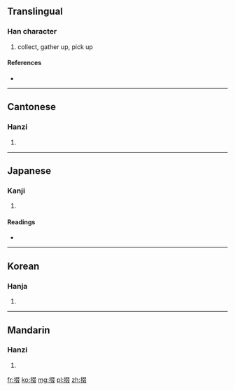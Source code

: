 ==Translingual==

===Han character===
{{Han char|rn=64|rad=手|as=08|sn=11|four=5704<sub>7</sub>|canj=手水水水 (QEEE)}}

# collect, gather up, pick up

====References====
* {{Han ref|kx=0436.180|dkj=12241|dj=0786.040|hdz=31909.080|uh=6387|ud=25479|bh=D573|bd=54643}}

----

==Cantonese==

===Hanzi===
{{yue-hanzi|jyut=|y=jyut3}}

# {{defn|Cantonese|sort=手08}}

----

==Japanese==

===Kanji===
{{ja-kanji|grade=|rs=手08}}

# {{defn|Japanese|sort=手08}}

====Readings====
* {{ja-readings|on=[[たつ]] (tatsu), [[たち]] (tachi), [[てつ]] (tetsu), [[てち]] (techi), [[せつ]] (setsu), [[せち]] (sechi)|kun=[[ひろう]] (hirou)}}

----

==Korean==

===Hanja===
{{ko-hanja|hangeul=철|eumhun=|rv=cheol|mr=ch'ŏl|y=chel}}

# {{defn|Korean|sort=手08}}

----

==Mandarin==

===Hanzi===
{{cmn-hanzi|pin=[[duó]] ([[duo2]])|wg=to<sup>2</sup>}}

# {{defn|Mandarin|sort=手08}}

[[fr:掇]]
[[ko:掇]]
[[mg:掇]]
[[pl:掇]]
[[zh:掇]]